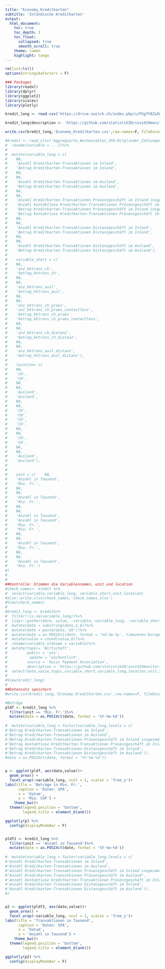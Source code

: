 ```yaml
---
title: "Economy_Kreditkarten"
subtitle: 'Inländische Kreditkarten'
output: 
  html_document:
    toc: true
    toc_depth: 3
    toc_float:
      collapsed: true
      smooth_scroll: true
    theme: lumen
    highlight: tango
---
```



```r
rm(list=ls())
options(stringsAsFactors = F)

### Packages 
library(readxl)
library(dplyr)
library(ggplot2)
library(scales)
library(plotly)
```

```r

kredit_long <- read.csv('https://drive.switch.ch/index.php/s/PSg7Y8Za5LmQ5dn/download?path=%2F&files=Economy_Kreditkarten.csv',encoding = "UTF-8")

kredit_long$description <- 'https://github.com/statistikZH/covid19monitoring_economy_Kreditkarten'

write.csv(kredit_long,'Economy_Kreditkarten.csv',row.names=F, fileEncoding = "UTF-8")
```



```r
#kredit <- read_xlsx('Aggregierte_Wochenzahlen_SPA-Mitglieder_Zahlungen_mit_inländische Kreditkarten.xlsx',sheet ='Tabelle1', skip=2) %>%
#  rename(variable = ...1)%>%
#  
#  mutate(variable_long = c(
#    NA, 
#    'Anzahl Kreditkarten-Transaktionen im Inland',
#    'Betrag Kreditkarten-Transaktionen im Inland',
#    NA,
#    NA,
#    'Anzahl Kreditkarten-Transaktionen im Ausland',
#    'Betrag Kreditkarten-Transaktionen im Ausland',
#    NA,
#    NA,
#    'Anzahl Kreditkarten-Transaktionen Präsenzgeschäft im Inland insgesamt',
#    'Anzahl kontaktlose Kreditkarten-Transaktionen Präsenzgeschäft im Inland',
#    'Betrag Kreditkarten-Transaktionen Präsenzgeschäft im Inland insgesamt',
#    'Betrag kontaktlose Kreditkarten-Transaktionen Präsenzgeschäft im Inland',
#    NA,
#    NA,
#    'Anzahl Kreditkarten-Transaktionen Distanzgeschäft im Inland',
#    'Betrag Kreditkarten-Transaktionen Distanzgeschäft im Inland',
#    NA,
#    NA,
#    'Anzahl Kreditkarten-Transaktionen Distanzgeschäft im Ausland',
#    'Betrag Kreditkarten-Transaktionen Distanzgeschäft im Ausland'),
#    
#    variable_short = c(
#    NA, 
#    'anz_kktrans_ch',
#    'betrag_kktrans_ch',
#    NA,
#    NA,
#    'anz_kktrans_ausl',
#    'betrag_kktrans_ausl',
#    NA,
#    NA,
#    'anz_kktrans_ch_praes',
#    'anz_kktrans_ch_praes_contactless',
#    'betrag_kktrans_ch_praes',
#    'betrag_kktrans_ch_praes_contactless',
#    NA,
#    NA,
#    'anz_kktrans_ch_distanz',
#    'betrag_kktrans_ch_distanz',
#    NA,
#    NA,
#    'anz_kktrans_ausl_distanz',
#    'betrag_kktrans_ausl_distanz'),
#    
#    location= c(
#    NA, 
#    'CH',
#    'CH',
#    NA,
#    NA,
#    'Ausland',
#    'Ausland',
#    NA,
#    NA,
#    'CH',
#    'CH',
#    'CH',
#    'CH',
#    NA,
#    NA,
#    'CH',
#    'CH',
#    NA,
#    NA,
#    'Ausland',
#    'Ausland'),
#
#
#    unit = c(    NA, 
#    'Anzahl in Tausend',
#    'Mio. Fr.',
#    NA,
#    NA,
#    'Anzahl in Tausend',
#    'Mio. Fr.',
#    NA,
#    NA,
#    'Anzahl in Tausend',
#    'Anzahl in Tausend',
#    'Mio. Fr.',
#    'Mio. Fr.',
#    NA,
#    NA,
#    'Anzahl in Tausend',
#    'Mio. Fr.',
#    NA,
#    NA,
#    'Anzahl in Tausend',
#    'Mio. Fr.')
#)
#
#
##Kontrolle: Stimmen die Variablennamen, unit und location
#check_names<- kredit %>%
#  select(variable,variable_long, variable_short,unit,location)
#xlsx::write.xlsx(check_names,'check_names.xlsx')
#View(check_names)
#
#kredit_long <- kredit%>%
#  filter(!is.na(variable_long))%>%
#  tidyr::gather(date, value, -variable,-variable_long, -variable_short,-unit,-location) %>%
#  mutate(date = substring(date,1,6))%>%
#  mutate(date = paste(date,'20'))%>%
#  mutate(date = as.POSIXct(date, format = '%d.%m.%y', timezone='Europe/Zurich'))%>%
#  mutate(value = round(value,0))%>%
#  rename(variable_oldname = variable)%>%
#  mutate(topic= 'Wirtschaft',
#         public = 'yes',
#          update = 'wöchentlich',
#         source = 'Swiss Payment Association',
#         description = 'https://github.com/statistikZH/covid19monitoring_economy_Kreditkarten')%>%
#  select(date,value,topic,variable_short,variable_long,location,unit,source,update,public,description)
#
#View(kredit_long)
#
##Datensatz speichern
#write.csv(kredit_long,'Economy_Kreditkarten.csv',row.names=F, fileEncoding = "UTF-8")
```

```r

#Beträge
pldf <- kredit_long %>%
  filter(unit == 'Mio. Fr.')%>%
  mutate(date = as.POSIXct(date, format = '%Y-%m-%d'))
  
#  mutate(variable_long = factor(variable_long,levels = c(
#'Betrag Kreditkarten-Transaktionen im Inland',
#'Betrag Kreditkarten-Transaktionen im Ausland',
#'Betrag Kreditkarten-Transaktionen Präsenzgeschäft im Inland insgesamt',
#'Betrag kontaktlose Kreditkarten-Transaktionen Präsenzgeschäft im Inland',
#'Betrag Kreditkarten-Transaktionen Distanzgeschäft im Inland',
#'Betrag Kreditkarten-Transaktionen Distanzgeschäft im Ausland')),
#date = as.POSIXct(date, format = '%Y-%m-%d'))


p <- ggplot(pldf, aes(date,value))+
  geom_area() +
  facet_wrap(~variable_long, ncol = 1, scales = 'free_y')+
labs(title = 'Beträge in Mio. Fr.',
      caption = 'Daten: SPA',
      x = 'Datum',
      y = 'Mio. CHF') +
    theme_bw()+
  theme(legend.position = 'bottom',
        legend.title = element_blank())

ggplotly(p) %>%  
  config(displayModeBar = F)


pldf2 <- kredit_long %>%
  filter(unit == 'Anzahl in Tausend')%>%
  mutate(date = as.POSIXct(date, format = '%Y-%m-%d'))
  
#  mutate(variable_long = factor(variable_long,levels = c(
#'Anzahl Kreditkarten-Transaktionen im Inland',
#'Anzahl Kreditkarten-Transaktionen im Ausland',
#'Anzahl Kreditkarten-Transaktionen Präsenzgeschäft im Inland insgesamt',
#"Anzahl Kreditkarten-Transatkionen Präsenzgeschäft im Ausland",
#'Anzahl kontaktlose Kreditkarten-Transaktionen Präsenzgeschäft im Inland',
#'Anzahl Kreditkarten-Transaktionen Distanzgeschäft im Inland',
#'Anzahl Kreditkarten-Transaktionen Distanzgeschäft im Ausland')),
#)


p2 <- ggplot(pldf2, aes(date,value))+
  geom_area() +
  facet_wrap(~variable_long, ncol = 1, scales = 'free_y')+
labs(title = 'Transaktionen in Tausend',
      caption = 'Daten: SPA',
      x = 'Datum',
      y = 'Anzahl in Tausend') +
    theme_bw()+
  theme(legend.position = 'bottom',
        legend.title = element_blank())

ggplotly(p2) %>%  
  config(displayModeBar = F)
```


